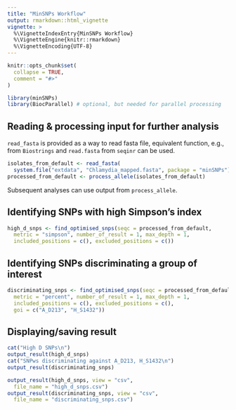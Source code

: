 ---
title: "MinSNPs Workflow"
output: rmarkdown::html_vignette
vignette: >
  %\VignetteIndexEntry{MinSNPs Workflow}
  %\VignetteEngine{knitr::rmarkdown}
  %\VignetteEncoding{UTF-8}
---

```{r, include = FALSE}
knitr::opts_chunk$set(
  collapse = TRUE,
  comment = "#>"
)
```

```{r setup}
library(minSNPs)
library(BiocParallel) # optional, but needed for parallel processing
```
## Reading & processing input for further analysis
`read_fasta` is provided as a way to read fasta file, equivalent function, e.g.,
from `Biostrings` and `read.fasta` from `seqinr` can be used.
```{r}
isolates_from_default <- read_fasta(
  system.file("extdata", "Chlamydia_mapped.fasta", package = "minSNPs"))
processed_from_default <- process_allele(isolates_from_default)
```
Subsequent analyses can use output from `process_allele`.

## Identifying SNPs with high Simpson's index
```{r}
high_d_snps <- find_optimised_snps(seqc = processed_from_default,
  metric = "simpson", number_of_result = 1, max_depth = 1,
  included_positions = c(), excluded_positions = c())
```
## Identifying SNPs discriminating a group of interest
```{r}
discriminating_snps <- find_optimised_snps(seqc = processed_from_default,
  metric = "percent", number_of_result = 1, max_depth = 1,
  included_positions = c(), excluded_positions = c(),
  goi = c("A_D213", "H_S1432"))
```
## Displaying/saving result
```{r}
cat("High D SNPs\n")
output_result(high_d_snps)
cat("SNPws discriminating against A_D213, H_S1432\n")
output_result(discriminating_snps)
```
```{r, eval=FALSE}
output_result(high_d_snps, view = "csv",
  file_name = "high_d_snps.csv")
output_result(discriminating_snps, view = "csv",
  file_name = "discriminating_snps.csv")
```